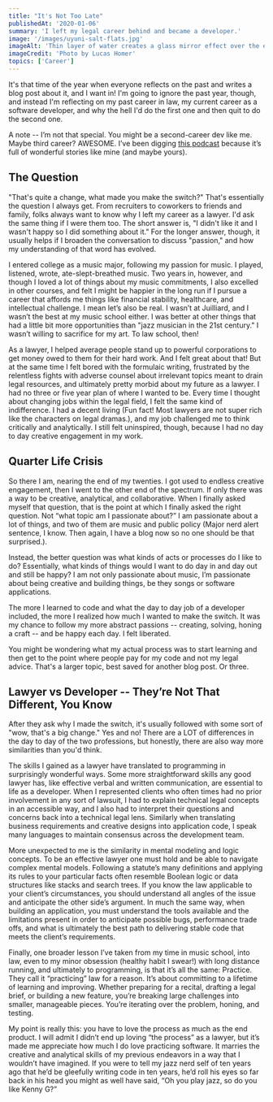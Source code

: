 ```yaml
---
title: "It's Not Too Late"
publishedAt: '2020-01-06'
summary: 'I left my legal career behind and became a developer.'
image: '/images/uyuni-salt-flats.jpg'
imageAlt: 'Thin layer of water creates a glass mirror effect over the expansive Uyuni salt flats, Bolivia'
imageCredit: 'Photo by Lucas Homer'
topics: ['Career']
---
```


It's that time of the year when everyone reflects on the past and writes a blog post about it, and I want in! I'm going to ignore the past year, though, and instead I'm reflecting on my past career in law, my current career as a software developer, and why the hell I'd do the first one and then quit to do the second one.

A note -- I’m not that special. You might be a second-career dev like me. Maybe third career? AWESOME. I’ve been digging [this podcast](https://secondcareerdevs.com/) because it’s full of wonderful stories like mine (and maybe yours).

## The Question

"That's quite a change, what made you make the switch?" That's essentially the question I always get. From recruiters to coworkers to friends and family, folks always want to know why I left my career as a lawyer. I'd ask the same thing if I were them too. The short answer is, "I didn't like it and I wasn't happy so I did something about it." For the longer answer, though, it usually helps if I broaden the conversation to discuss "passion," and how my understanding of that word has evolved.

I entered college as a music major, following my passion for music. I played, listened, wrote, ate-slept-breathed music. Two years in, however, and though I loved a lot of things about my music commitments, I also excelled in other courses, and felt I might be happier in the long run if I pursue a career that affords me things like financial stability, healthcare, and intellectual challenge. I mean let’s also be real. I wasn’t at Juilliard, and I wasn’t the best at my music school either. I was better at other things that had a little bit more opportunities than "jazz musician in the 21st century." I wasn’t willing to sacrifice for my art. To law school, then!

As a lawyer, I helped average people stand up to powerful corporations to get money owed to them for their hard work. And I felt great about that! But at the same time I felt bored with the formulaic writing, frustrated by the relentless fights with adverse counsel about irrelevant topics meant to drain legal resources, and ultimately pretty morbid about my future as a lawyer. I had no three or five year plan of where I wanted to be. Every time I thought about changing jobs within the legal field, I felt the same kind of indifference. I had a decent living (Fun fact! Most lawyers are not super rich like the characters on legal dramas.), and my job challenged me to think critically and analytically. I still felt uninspired, though, because I had no day to day creative engagement in my work.

## Quarter Life Crisis

So there I am, nearing the end of my twenties. I got used to endless creative engagement, then I went to the other end of the spectrum. If only there was a way to be creative, analytical, and collaborative. When I finally asked myself that question, that is the point at which I finally asked the right question. Not “what topic am I passionate about?” I am passionate about a lot of things, and two of them are music and public policy (Major nerd alert sentence, I know. Then again, I have a blog now so no one should be that surprised.).

Instead, the better question was what kinds of acts or processes do I like to do? Essentially, what kinds of things would I want to do day in and day out and still be happy? I am not only passionate about music, I’m passionate about being creative and building things, be they songs or software applications.

The more I learned to code and what the day to day job of a developer included, the more I realized how much I wanted to make the switch. It was my chance to follow my more abstract passions -- creating, solving, honing a craft -- and be happy each day. I felt liberated.

You might be wondering what my actual process was to start learning and then get to the point where people pay for my code and not my legal advice. That's a larger topic, best saved for another blog post. Or three.

## Lawyer vs Developer -- They’re Not That Different, You Know

After they ask why I made the switch, it's usually followed with some sort of "wow, that's a big change." Yes and no! There are a LOT of differences in the day to day of the two professions, but honestly, there are also way more similarities than you'd think.

The skills I gained as a lawyer have translated to programming in surprisingly wonderful ways. Some more straightforward skills any good lawyer has, like effective verbal and written communication, are essential to life as a developer. When I represented clients who often times had no prior involvement in any sort of lawsuit, I had to explain technical legal concepts in an accessible way, and I also had to interpret their questions and concerns back into a technical legal lens. Similarly when translating business requirements and creative designs into application code, I speak many languages to maintain consensus across the development team.

More unexpected to me is the similarity in mental modeling and logic concepts. To be an effective lawyer one must hold and be able to navigate complex mental models. Following a statute’s many definitions and applying its rules to your particular facts often resemble Boolean logic or data structures like stacks and search trees. If you know the law applicable to your client’s circumstances, you should understand all angles of the issue and anticipate the other side’s argument. In much the same way, when building an application, you must understand the tools available and the limitations present in order to anticipate possible bugs, performance trade offs, and what is ultimately the best path to delivering stable code that meets the client’s requirements.

Finally, one broader lesson I’ve taken from my time in music school, into law, even to my minor obsession (healthy habit I swear!) with long distance running, and ultimately to programming, is that it’s all the same: Practice. They call it “practicing” law for a reason. It’s about committing to a lifetime of learning and improving. Whether preparing for a recital, drafting a legal brief, or building a new feature, you’re breaking large challenges into smaller, manageable pieces. You’re iterating over the problem, honing, and testing.

My point is really this: you have to love the process as much as the end product. I will admit I didn’t end up loving “the process” as a lawyer, but it’s made me appreciate how much I do love practicing software. It marries the creative and analytical skills of my previous endeavors in a way that I wouldn’t have imagined. If you were to tell my jazz nerd self of ten years ago that he’d be gleefully writing code in ten years, he’d roll his eyes so far back in his head you might as well have said, “Oh you play jazz, so do you like Kenny G?”
